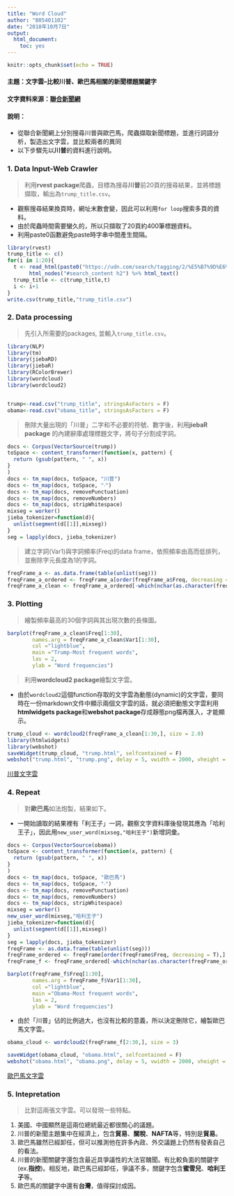 ```yaml
---
title: "Word Cloud"
author: "B05401102"
date: "2018年10月7日"
output: 
  html_document: 
    toc: yes
---
```


```r
knitr::opts_chunk$set(echo = TRUE)
```

#### **主題**：文字雲--比較川普、歐巴馬相關的新聞標題關鍵字  

#### **文字資料來源**：[聯合新聞網](https://udn.com/news/index) 

#### **說明**：   
  - 從聯合新聞網上分別搜尋川普與歐巴馬，爬蟲擷取新聞標題，並進行詞語分析，製造出文字雲，並比較兩者的異同
  - 以下步驟先以**川普**的資料進行說明。

### **1. Data Input-Web Crawler** 
>利用**rvest package**爬蟲，目標為搜尋**川普**前20頁的搜尋結果，並將標題擷取，輸出為`trump_title.csv`。

  - 觀察搜尋結果換頁時，網址末數會變，因此可以利用`for loop`搜索多頁的資料。  
  - 由於爬蟲時間需要蠻久的，所以只擷取了20頁約400筆標題資料。  
  - 利用paste0函數避免paste時字串中間產生間隔。
```r
library(rvest)
trump_title <- c()
for(i in 1:20){
  t <- read_html(paste0("https://udn.com/search/tagging/2/%E5%B7%9D%E6%99%AE/",i))%>%
       html_nodes("#search_content h2") %>% html_text() 
  trump_title <- c(trump_title,t)
  i <- i+1
}
write.csv(trump_title,"trump_title.csv")
```

### **2. Data processing **  
>先引入所需要的packages, 並輸入`trump_title.csv`。

```r
library(NLP)
library(tm)
library(jiebaRD)
library(jiebaR)
library(RColorBrewer)
library(wordcloud)
library(wordcloud2)


trump<-read.csv("trump_title", stringsAsFactors = F)
obama<-read.csv("obama_title", stringsAsFactors = F)
```

>刪除大量出現的「川普」二字和不必要的符號、數字後，利用**jiebaR package** 的內建辭庫處理標題文字，將句子分割成字詞。

```r
docs <- Corpus(VectorSource(trump))
toSpace <- content_transformer(function(x, pattern) {
  return (gsub(pattern, " ", x))
}
)
docs <- tm_map(docs, toSpace, "川普")
docs <- tm_map(docs, toSpace, "‧")
docs <- tm_map(docs, removePunctuation)
docs <- tm_map(docs, removeNumbers)
docs <- tm_map(docs, stripWhitespace)
mixseg = worker()
jieba_tokenizer=function(d){
  unlist(segment(d[[1]],mixseg))
}
seg = lapply(docs, jieba_tokenizer)
```

>建立字詞(Var1)與字詞頻率(Freq)的data frame，依照頻率由高而低排列，並刪除字元長度為1的字詞。

```r
freqFrame_a <- as.data.frame(table(unlist(seg)))
freqFrame_a_ordered <- freqFrame_a[order(freqFrame_a$Freq, decreasing = T),]
freqFrame_a_clean <- freqFrame_a_ordered[-which(nchar(as.character(freqFrame_a_ordered$Var1))==1),]
```

### **3. Plotting **  
>繪製頻率最高的30個字詞與其出現次數的長條圖。

```r
barplot(freqFrame_a_clean$Freq[1:30], 
        names.arg = freqFrame_a_clean$Var1[1:30],
        col ="lightblue", 
        main ="Trump-Most frequent words", 
        las = 2,
        ylab = "Word frequencies")
```

>利用**wordcloud2 package**繪製文字雲。

  - 由於`wordcloud2`這個function存取的文字雲為動態(dynamic)的文字雲，要同時在一份markdown文件中顯示兩個文字雲的話，就必須把動態文字雲利用**htmlwidgets package**和**webshot package**存成靜態png檔再匯入，才能顯示。

```r
trump_cloud <- wordcloud2(freqFrame_a_clean[1:30,], size = 2.0)
library(htmlwidgets)
library(webshot)
saveWidget(trump_cloud, "trump.html", selfcontained = F)
webshot("trump.html", "trump.png", delay = 5, vwidth = 2000, vheight = 2000)
```
 [川普文字雲](trump.png)



### **4. Repeat **
>對**歐巴馬**如法炮製，結果如下。  

  - 一開始讀取的結果裡有「利王子」一詞，觀察文字資料庫後發現其應為「哈利王子」，因此用`new_user_word(mixseg,"哈利王子")`新增詞彙。

```r

docs <- Corpus(VectorSource(obama))
toSpace <- content_transformer(function(x, pattern) {
  return (gsub(pattern, " ", x))
}
)
docs <- tm_map(docs, toSpace, "歐巴馬")
docs <- tm_map(docs, toSpace, "‧")
docs <- tm_map(docs, removePunctuation)
docs <- tm_map(docs, removeNumbers)
docs <- tm_map(docs, stripWhitespace)
mixseg = worker()
new_user_word(mixseg,"哈利王子")
jieba_tokenizer=function(d){
  unlist(segment(d[[1]],mixseg))
}
seg = lapply(docs, jieba_tokenizer)
freqFrame <- as.data.frame(table(unlist(seg)))
freqFrame_ordered <- freqFrame[order(freqFrame$Freq, decreasing = T),]
freqFrame_f <- freqFrame_ordered[-which(nchar(as.character(freqFrame_ordered$Var1))==1),]

```

```r
barplot(freqFrame_f$Freq[1:30], 
        names.arg = freqFrame_f$Var1[1:30],
        col ="lightblue", 
        main ="Obama-Most frequent words", 
        las = 2,
        ylab = "Word frequencies")
```

  - 由於「川普」佔的比例過大，也沒有比較的意義，所以決定刪除它，繪製歐巴馬文字雲。

  
```r
obama_cloud <- wordcloud2(freqFrame_f[2:30,], size = 3)

saveWidget(obama_cloud, "obama.html", selfcontained = F)
webshot("obama.html", "obama.png", delay = 5, vwidth = 2000, vheight = 2000)
```
 [歐巴馬文字雲](obama.png)

### **5. Intepretation **
> 比對這兩張文字雲。可以發現一些特點。

  1. 美國、中國顯然是這兩位總統最近都很關心的議題。  
  2. 川普的新聞主題集中在經濟上，包含**貿易**、**關稅**、**NAFTA**等，特別是**貿易**。  
  3. 歐巴馬雖然已經卸任，但可以推測他在許多內政、外交議題上仍然有發表自己的看法。  
  4. 川普的新聞關鍵字還包含最近具爭議性的大法官醜聞。有比較負面的關鍵字(ex.**指控**)。相反地，歐巴馬已經卸任，爭議不多，關鍵字包含**蜜雪兒**、**哈利王子**等。  
  5. 歐巴馬的關鍵字中還有**台灣**，值得探討成因。  



